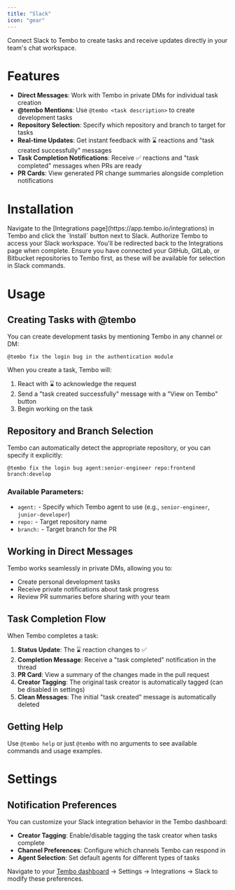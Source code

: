 ```yaml
---
title: "Slack"
icon: "gear"
---
```


Connect Slack to Tembo to create tasks and receive updates directly in your team's chat workspace.

# Features

- **Direct Messages**: Work with Tembo in private DMs for individual task creation
- **@tembo Mentions**: Use `@tembo <task description>` to create development tasks
- **Repository Selection**: Specify which repository and branch to target for tasks
- **Real-time Updates**: Get instant feedback with ⌛ reactions and "task created successfully" messages
- **Task Completion Notifications**: Receive ✅ reactions and "task completed" messages when PRs are ready
- **PR Cards**: View generated PR change summaries alongside completion notifications

# Installation

<Steps>
  <Step title="Install">
    Navigate to the [Integrations page](https://app.tembo.io/integrations) in Tembo and click the `Install` button next to Slack.
  </Step>
  <Step title="Authorize">
    Authorize Tembo to access your Slack workspace. You'll be redirected back to the Integrations page when complete.
  </Step>
  <Step title="Configure Repositories">
    Ensure you have connected your GitHub, GitLab, or Bitbucket repositories to Tembo first, as these will be available for selection in Slack commands.
  </Step>
</Steps>

# Usage

## Creating Tasks with @tembo

You can create development tasks by mentioning Tembo in any channel or DM:

```
@tembo fix the login bug in the authentication module
```

When you create a task, Tembo will:
1. React with ⌛ to acknowledge the request
2. Send a "task created successfully" message with a "View on Tembo" button
3. Begin working on the task

## Repository and Branch Selection

Tembo can automatically detect the appropriate repository, or you can specify it explicitly:

```
@tembo fix the login bug agent:senior-engineer repo:frontend branch:develop
```

### Available Parameters:
- `agent:` - Specify which Tembo agent to use (e.g., `senior-engineer`, `junior-developer`)
- `repo:` - Target repository name
- `branch:` - Target branch for the PR

## Working in Direct Messages

Tembo works seamlessly in private DMs, allowing you to:
- Create personal development tasks
- Receive private notifications about task progress
- Review PR summaries before sharing with your team

## Task Completion Flow

When Tembo completes a task:

1. **Status Update**: The ⌛ reaction changes to ✅
2. **Completion Message**: Receive a "task completed" notification in the thread
3. **PR Card**: View a summary of the changes made in the pull request
4. **Creator Tagging**: The original task creator is automatically tagged (can be disabled in settings)
5. **Clean Messages**: The initial "task created" message is automatically deleted

## Getting Help

Use `@tembo help` or just `@tembo` with no arguments to see available commands and usage examples.

# Settings

## Notification Preferences

You can customize your Slack integration behavior in the Tembo dashboard:

- **Creator Tagging**: Enable/disable tagging the task creator when tasks complete
- **Channel Preferences**: Configure which channels Tembo can respond in
- **Agent Selection**: Set default agents for different types of tasks

Navigate to your [Tembo dashboard](https://app.tembo.io) → Settings → Integrations → Slack to modify these preferences.